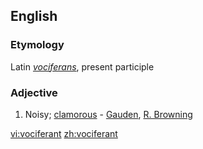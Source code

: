 ==English==

===Etymology===
Latin ''[[vociferans]]'', present participle

===Adjective===
{{infl|en|adjective}}

# Noisy; [[clamorous]] - [[Gauden]], [[R. Browning]]

[[vi:vociferant]]
[[zh:vociferant]]